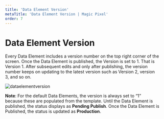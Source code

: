 ---
title: 'Data Element Version'
metaTitle: 'Data Element Version | Magic Pixel'
order: 7
---

# Data Element Version

Every Data Element includes a version number on the top right corner of the screen. Once the Data Element is published, the Version is set to 1. That is Version 1. 
After subsequent edits and only after publishing, the version number keeps on updating to the latest version such as Version 2, version 3, and so on.

![dataelementversion](/images/dataelementsimages/version.png)

**Note**: For the default Data Elements, the version is always set to “1” because these are populated from the template.
Until the Data Element is published, the status displays as **Pending Publish**. Once the Data Element is Published, the status is updated as **Production**.

